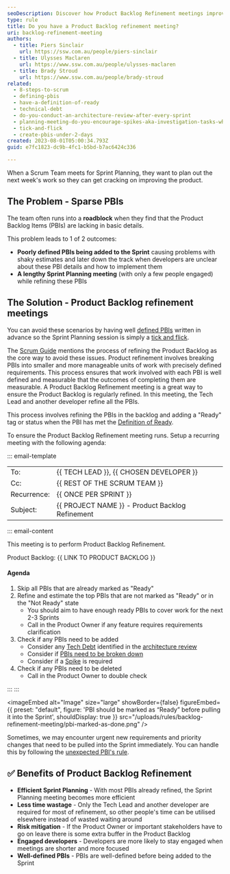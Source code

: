 ```yaml
---
seoDescription: Discover how Product Backlog Refinement meetings improve Scrum efficiency by ensuring clear, ready-to-go PBIs for streamlined Sprint Planning.
type: rule
title: Do you have a Product Backlog refinement meeting?
uri: backlog-refinement-meeting
authors:
  - title: Piers Sinclair
    url: https://ssw.com.au/people/piers-sinclair
  - title: Ulysses Maclaren
    url: https://www.ssw.com.au/people/ulysses-maclaren
  - title: Brady Stroud
    url: https://www.ssw.com.au/people/brady-stroud
related:
  - 8-steps-to-scrum
  - defining-pbis
  - have-a-definition-of-ready
  - technical-debt
  - do-you-conduct-an-architecture-review-after-every-sprint
  - planning-meeting-do-you-encourage-spikes-aka-investigation-tasks-when-a-story-is-inestimable
  - tick-and-flick
  - create-pbis-under-2-days
created: 2023-08-01T05:00:34.793Z
guid: e7fc1823-dc9b-4fc1-b5bd-b7ac6424c336

---
```


When a Scrum Team meets for Sprint Planning, they want to plan out the next week's work so they can get cracking on improving the product.
## The Problem - Sparse PBIs

The team often runs into a **roadblock** when they find that the Product Backlog Items (PBIs) are lacking in basic details.

This problem leads to 1 of 2 outcomes:

* **Poorly defined PBIs being added to the Sprint** causing problems with shaky estimates and later down the track when developers are unclear about these PBI details and how to implement them
* **A lengthy Sprint Planning meeting** (with only a few people engaged) while refining these PBIs

## The Solution - Product Backlog refinement meetings

You can avoid these scenarios by having well [defined PBIs](/defining-pbis) written in advance so the Sprint Planning session is simply a [tick and flick](/tick-and-flick).

The [Scrum Guide](https://scrumguides.org/scrum-guide.html) mentions the process of refining the Product Backlog as the core way to avoid these issues. Product refinement involves breaking PBIs into smaller and more manageable units of work with precisely defined requirements. This process ensures that work involved with each PBI is well defined and measurable that the outcomes of completing them are measurable. A Product Backlog Refinement meeting is a great way to ensure the Product Backlog is regularly refined. In this meeting, the Tech Lead and another developer refine all the PBIs.

This process involves refining the PBIs in the backlog and adding a "Ready" tag or status when the PBI has met the [Definition of Ready](/have-a-definition-of-ready).

<youtubeEmbed url="https://www.youtube.com/watch?v=lMpeffmoc0I" description="Video: Backlog Refinement Meetings| Calum Simpson | Rules (3 min)" />

To ensure the Product Backlog Refinement meeting runs. Setup a recurring meeting with the following agenda:

::: email-template

|          |     |
| -------- | --- |
| To:      | {{ TECH LEAD }}, {{ CHOSEN DEVELOPER }} |
| Cc:      | {{ REST OF THE SCRUM TEAM }} |
| Recurrence:      | {{ ONCE PER SPRINT }} |
| Subject: | {{ PROJECT NAME }} - Product Backlog Refinement |
::: email-content

This meeting is to perform Product Backlog Refinement.

Product Backlog: {{ LINK TO PRODUCT BACKLOG }}

#### Agenda

1. Skip all PBIs that are already marked as "Ready"
2. Refine and estimate the top PBIs that are not marked as "Ready" or in the "Not Ready" state
    * You should aim to have enough ready PBIs to cover work for the next 2-3 Sprints
    * Call in the Product Owner if any feature requires requirements clarification
3. Check if any PBIs need to be added
    * Consider any [Tech Debt](/technical-debt) identified in the [architecture review](/do-you-conduct-an-architecture-review-after-every-sprint)
    * Consider if [PBIs need to be broken down](/create-pbis-under-2-days)
    * Consider if a [Spike](/encourage-spikes-when-a-story-is-inestimable) is required
4. Check if any PBIs need to be deleted
    * Call in the Product Owner to double check

:::
:::


<imageEmbed
  alt="Image"
  size="large"
  showBorder={false}
  figureEmbed={{
    preset: "default",
    figure: 'PBI should be marked as “Ready” before pulling it into the Sprint',
    shouldDisplay: true
  }}
  src="/uploads/rules/backlog-refinement-meeting/pbi-marked-as-done.png"
/>

Sometimes, we may encounter urgent new requirements and priority changes that need to be pulled into the Sprint immediately. You can handle this by following the [unexpected PBI's rule](/unexpected-requests).

## ✅ Benefits of Product Backlog Refinement

* **Efficient Sprint Planning** - With most PBIs already refined, the Sprint Planning meeting becomes more efficient
* **Less time wastage** - Only the Tech Lead and another developer are required for most of refinement, so other people's time can be utilised elsewhere instead of wasted waiting around
* **Risk mitigation** - If the Product Owner or important stakeholders have to go on leave there is some extra buffer in the Product Backlog
* **Engaged developers** - Developers are more likely to stay engaged when meetings are shorter and more focused
* **Well-defined PBIs** - PBIs are well-defined before being added to the Sprint